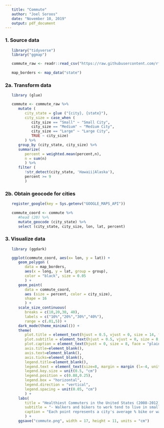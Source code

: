 ```yaml
---
   title: "Commute"
   author: "Joel Soroos"
   date: "November 10, 2019"
   output: pdf_document
---
```



### 1. Source data
```r

   library("tidyverse")
   library("ggmap")

   commute_raw <- readr::read_csv("https://raw.githubusercontent.com/rfordatascience/tidytuesday/master/data/2019/2019-11-05/commute.csv")
   
   map_borders <- map_data("state") 
```


### 2a.  Transform data
```r

   library (glue)

   commute <- commute_raw %>%
      mutate (
         city_state = glue ("{city}, {state}"),
         city_size = case_when (
            city_size == "Small" ~ "Small City",
            city_size == "Medium" ~ "Medium City",
            city_size == "Large" ~ "Large City",
            TRUE ~ city_size)
         ) %>%
      group_by (city_state, city_size) %>%
      summarize(
         percent = weighted.mean(percent,n),
         n = sum(n)
         ) %>%
      filter (
         !str_detect(city_state, 'Hawaii|Alaska'),
         percent >= 9
         ) 
```


### 2b.  Obtain geocode for cities
```r
    
   register_google(key = Sys.getenv("GOOGLE_MAPS_API"))
   
   commute_coord <- commute %>%
      #head (20) %>%
      mutate_geocode (city_state) %>%
      select (city_state, city_size, lon, lat, percent)
```

### 3. Visualize data
```r

   library (ggdark)

   ggplot(commute_coord, aes(x= lon, y = lat)) +
      geom_polygon (
         data = map_borders, 
         aes(x = long, y = lat, group = group),
         color = "black", size = 0.05
         ) +
      geom_point(
         data = commute_coord,
         aes (size = percent, color = city_size),
         shape = 16
         ) +
      scale_size_continuous(
         breaks = c(10,20,30, 40),
         labels = c("10%","20%","30%","40%"),
         range = c(.01,5)) +
      dark_mode(theme_minimal()) +
      theme(
         plot.title = element_text(hjust = 0.5, vjust = 0, size = 14, face = "bold", margin = margin (0,0,0,0)),
         plot.subtitle = element_text(hjust = 0.5, vjust = 0, size = 8, margin = margin (0,0,5,0)),
         plot.caption = element_text(hjust = 0, size = 8, face = "plain", margin = margin (10,0,0,0)),
         axis.title=element_blank(),
         axis.text=element_blank(),
         axis.ticks=element_blank(),
         legend.title=element_blank(),
         legend.text = element_text(size=8, margin = margin (l=-4, unit = "pt")),
         legend.key.size = unit(0.5, "cm")
         legend.position = c(0.88,0.25),
         legend.box = "horizontal",
         legend.direction = "vertical",
         legend.spacing = unit(0.05, "cm")
         ) +
      labs(
         title = "Healthiest Commuters in the United States (2008-2012)",
         subtitle = "- Walkers and bikers to work tend to live in small towns in Northeast, Midwest and Pacific Coast.",
         caption = "Each point represents a city's average % bike or walk commuters.  Average is weighted by relative number of bikers and walkers.\nCities displayed with > 10% weighted average bike/walk commuters.\nVisualization: Joel Soroos @soroosj  |  Data: U.S. Census Bureau"
         ) +
      ggsave("commute.png", width = 17, height = 11, units = "cm")
```